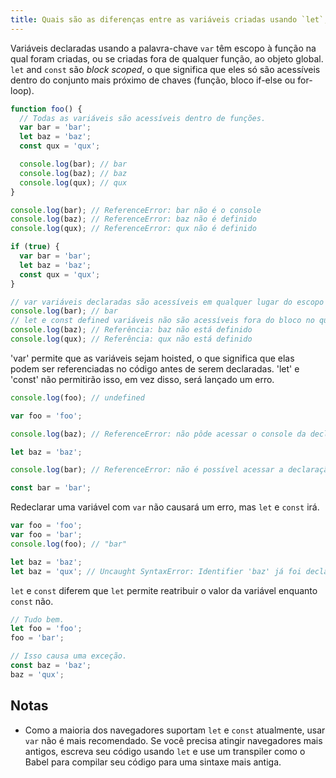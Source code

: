 ```yaml
---
title: Quais são as diferenças entre as variáveis criadas usando `let`, `var` ou `const`?
---
```


Variáveis declaradas usando a palavra-chave `var` têm escopo à função na qual foram criadas, ou se criadas fora de qualquer função, ao objeto global. `let` and `const` são _block scoped_, o que significa que eles só são acessíveis dentro do conjunto mais próximo de chaves (função, bloco if-else ou for-loop).

```js
function foo() {
  // Todas as variáveis são acessíveis dentro de funções.
  var bar = 'bar';
  let baz = 'baz';
  const qux = 'qux';

  console.log(bar); // bar
  console.log(baz); // baz
  console.log(qux); // qux
}

console.log(bar); // ReferenceError: bar não é o console
console.log(baz); // ReferenceError: baz não é definido
console.log(qux); // ReferenceError: qux não é definido
```

```js
if (true) {
  var bar = 'bar';
  let baz = 'baz';
  const qux = 'qux';
}

// var variáveis declaradas são acessíveis em qualquer lugar do escopo da função.
console.log(bar); // bar
// let e const defined variáveis não são acessíveis fora do bloco no qual eles foram definidos.
console.log(baz); // Referência: baz não está definido
console.log(qux); // Referência: qux não está definido
```

'var' permite que as variáveis sejam hoisted, o que significa que elas podem ser referenciadas no código antes de serem declaradas. 'let' e 'const' não permitirão isso, em vez disso, será lançado um erro.

```js
console.log(foo); // undefined

var foo = 'foo';

console.log(baz); // ReferenceError: não pôde acessar o console da declaração léxico 'baz' antes da inicialização

let baz = 'baz';

console.log(bar); // ReferenceError: não é possível acessar a declaração léxico 'bar' antes da inicialização

const bar = 'bar';
```

Redeclarar uma variável com `var` não causará um erro, mas `let` e `const` irá.

```js
var foo = 'foo';
var foo = 'bar';
console.log(foo); // "bar"

let baz = 'baz';
let baz = 'qux'; // Uncaught SyntaxError: Identifier 'baz' já foi declarado
```

`let` e `const` diferem que `let` permite reatribuir o valor da variável enquanto `const` não.

```js
// Tudo bem.
let foo = 'foo';
foo = 'bar';

// Isso causa uma exceção.
const baz = 'baz';
baz = 'qux';
```

## Notas

-   Como a maioria dos navegadores suportam `let` e `const` atualmente, usar `var` não é mais recomendado. Se você precisa atingir navegadores mais antigos, escreva seu código usando `let` e use um transpiler como o Babel para compilar seu código para uma sintaxe mais antiga.
